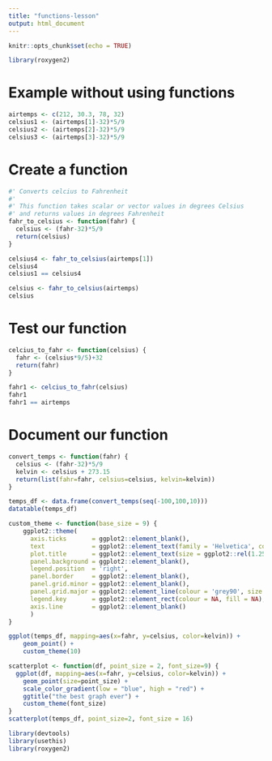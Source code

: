 ```yaml
---
title: "functions-lesson"
output: html_document
---
```


```r
knitr::opts_chunk$set(echo = TRUE)
```

```r
library(roxygen2)
```

# Example without using functions

```r
airtemps <- c(212, 30.3, 78, 32)
celsius1 <- (airtemps[1]-32)*5/9
celsius2 <- (airtemps[2]-32)*5/9
celsius3 <- (airtemps[3]-32)*5/9
```

# Create a function

```r
#' Converts celcius to Fahrenheit
#'
#' This function takes scalar or vector values in degrees Celsius
#' and returns values in degrees Fahrenheit
fahr_to_celsius <- function(fahr) {
  celsius <- (fahr-32)*5/9
  return(celsius)
}
```
```r
celsius4 <- fahr_to_celsius(airtemps[1])
celsius4
celsius1 == celsius4
```

```r
celsius <- fahr_to_celsius(airtemps)
celsius
```

# Test our function

```r
celcius_to_fahr <- function(celsius) {
  fahr <- (celsius*9/5)+32
  return(fahr)
}
```
```r
fahr1 <- celcius_to_fahr(celsius)
fahr1
fahr1 == airtemps
```

# Document our function


```r
convert_temps <- function(fahr) {
  celsius <- (fahr-32)*5/9
  kelvin <- celsius + 273.15
  return(list(fahr=fahr, celsius=celsius, kelvin=kelvin))
}

temps_df <- data.frame(convert_temps(seq(-100,100,10)))
datatable(temps_df)
```
```r
custom_theme <- function(base_size = 9) {
    ggplot2::theme(
      axis.ticks       = ggplot2::element_blank(),
      text             = ggplot2::element_text(family = 'Helvetica', color = 'gray30', size = base_size),
      plot.title       = ggplot2::element_text(size = ggplot2::rel(1.25), hjust = 0.5, face = 'bold'),
      panel.background = ggplot2::element_blank(),
      legend.position  = 'right',
      panel.border     = ggplot2::element_blank(),
      panel.grid.minor = ggplot2::element_blank(),
      panel.grid.major = ggplot2::element_line(colour = 'grey90', size = .25),
      legend.key       = ggplot2::element_rect(colour = NA, fill = NA),
      axis.line        = ggplot2::element_blank()
      )
}

ggplot(temps_df, mapping=aes(x=fahr, y=celsius, color=kelvin)) +
    geom_point() +
    custom_theme(10)
```

```r
scatterplot <- function(df, point_size = 2, font_size=9) {
  ggplot(df, mapping=aes(x=fahr, y=celsius, color=kelvin)) +
    geom_point(size=point_size) +
    scale_color_gradient(low = "blue", high = "red") +
    ggtitle("the best graph ever") +
    custom_theme(font_size)
}
scatterplot(temps_df, point_size=2, font_size = 16)
```
```r
library(devtools)
library(usethis)
library(roxygen2)
```

